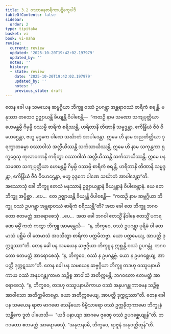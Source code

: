 ```yaml
---
title: 3.2 ဝဿာနေစာရိကာပဋိက္ခေပါဒိ
tableOfContents: false
sidebar:
  order: 2
type: tipitaka
basket: vi
book: vi-maha
review:
  current: review
  updated: '2025-10-20T19:42:02.197979'
  updated_by: ''
  notes: ''
  history:
  - state: review
    date: '2025-10-20T19:42:02.197979'
    updated_by: ''
    notes: ''
    previous_state: draft
---
```



<DynamicBreadcrumb />


<ReviewStatus review={frontmatter.review} showDetails={true} />

<HypothesisAnnotation frontmatter={frontmatter} />

<Division number="185" book="vi-maha" e="ch" v="3" p="192">

<Paragraph number="821" book="vi-maha">
တေန ခေါ ပန သမယေန ဆဗ္ဗဂ္ဂိယာ ဘိက္ခူ ဝဿံ ဥပဂန္တွာ အန္တရာဝဿံ စာရိကံ စရန္တိ. မနုဿာ တထေဝ ဥဇ္ဈာယန္တိ ခိယျန္တိ ဝိပါစေန္တိ—  “ကထဉှိ နာမ သမဏာ သကျပုတ္တိယာ ဟေမန္တမ္ပိ ဂိမှမ္ပိ ဝဿမ္ပိ စာရိကံ စရိဿန္တိ, ဟရိတာနိ တိဏာနိ သမ္မဒ္ဒန္တာ, ဧကိန္ဒြိယံ ဇီဝံ ဝိဟေဌေန္တာ, ဗဟူ ခုဒ္ဒကေ ပါဏေ သင်္ဃာတံ အာပါဒေန္တာ. ဣမေ ဟိ နာမ အညတိတ္ထိယာ ဒုရက္ခာတဓမ္မာ ဝဿာဝါသံ အလ္လီယိဿန္တိ သင်္ကသာယိဿန္တိ. ဣမေ ဟိ နာမ သကုန္တကာ ရုက္ခဂ္ဂေသု ကုလာဝကာနိ ကရိတွာ ဝဿာဝါသံ အလ္လီယိဿန္တိ သင်္ကသာယိဿန္တိ. ဣမေ ပန သမဏာ သကျပုတ္တိယာ ဟေမန္တမ္ပိ ဂိမှမ္ပိ ဝဿမ္ပိ စာရိကံ စရန္တိ, ဟရိတာနိ တိဏာနိ သမ္မဒ္ဒန္တာ, ဧကိန္ဒြိယံ ဇီဝံ ဝိဟေဌေန္တာ, ဗဟူ ခုဒ္ဒကေ ပါဏေ သင်္ဃာတံ အာပါဒေန္တာ”တိ.
</Paragraph>

<Paragraph number="822" book="vi-maha">
အဿောသုံ ခေါ ဘိက္ခူ တေသံ မနုဿာနံ ဥဇ္ဈာယန္တာနံ ခိယျန္တာနံ ဝိပါစေန္တာနံ. ယေ တေ ဘိက္ခူ အပ္ပိစ္ဆာ …ပေ…  တေ ဥဇ္ဈာယန္တိ ခိယျန္တိ ဝိပါစေန္တိ—  “ကထဉှိ နာမ ဆဗ္ဗဂ္ဂိယာ ဘိက္ခူ ဝဿံ ဥပဂန္တွာ အန္တရာဝဿံ စာရိကံ စရိဿန္တီ”တိ? အထ ခေါ တေ ဘိက္ခူ ဘဂဝတော ဧတမတ္ထံ အာရောစေသုံ …ပေ…  အထ ခေါ ဘဂဝါ ဧတသ္မိံ နိဒါနေ ဧတသ္မိံ ပကရဏေ ဓမ္မိံ ကထံ ကတွာ ဘိက္ခူ အာမန္တေသိ—  “န, ဘိက္ခဝေ, ဝဿံ ဥပဂန္တွာ ပုရိမံ ဝါ တေမာသံ ပစ္ဆိမံ ဝါ တေမာသံ အဝသိတွာ စာရိကာ ပက္ကမိတဗ္ဗာ. ယော ပက္ကမေယျ, အာပတ္တိ ဒုက္ကဋဿာ”တိ.
</Paragraph>

</Division>
<Division number="186" book="vi-maha" e="ch" v="3" p="193">

<Paragraph number="823" book="vi-maha">
တေန ခေါ ပန သမယေန ဆဗ္ဗဂ္ဂိယာ ဘိက္ခူ န ဣစ္ဆန္တိ ဝဿံ ဥပဂန္တုံ. ဘဂဝတော ဧတမတ္ထံ အာရောစေသုံ. “န, ဘိက္ခဝေ, ဝဿံ န ဥပဂန္တဗ္ဗံ. ယော န ဥပဂစ္ဆေယျ, အာပတ္တိ ဒုက္ကဋဿာ”တိ.
</Paragraph>

<Paragraph number="824" book="vi-maha">
တေန ခေါ ပန သမယေန ဆဗ္ဗဂ္ဂိယာ ဘိက္ခူ တဒဟု ဝဿူပနာယိကာယ ဝဿံ အနုပဂန္တုကာမာ သဉ္စိစ္စ အာဝါသံ အတိက္ကမန္တိ. ဘဂဝတော ဧတမတ္ထံ အာရောစေသုံ. “န, ဘိက္ခဝေ, တဒဟု ဝဿူပနာယိကာယ ဝဿံ အနုပဂန္တုကာမေန သဉ္စိစ္စ အာဝါသော အတိက္ကမိတဗ္ဗော. ယော အတိက္ကမေယျ, အာပတ္တိ ဒုက္ကဋဿာ”တိ.
</Paragraph>

<Paragraph number="825" book="vi-maha">
တေန ခေါ ပန သမယေန ရာဇာ မာဂဓော သေနိယော ဗိမ္ဗိသာရော ဝဿံ ဥက္ကဍ္ဎိတုကာမော ဘိက္ခူနံ သန္တိကေ ဒူတံ ပါဟေသိ—  “ယဒိ ပနာယျာ အာဂမေ ဇုဏှေ ဝဿံ ဥပဂစ္ဆေယျုန်”တိ. ဘဂဝတော ဧတမတ္ထံ အာရောစေသုံ. “အနုဇာနာမိ, ဘိက္ခဝေ, ရာဇူနံ အနုဝတ္တိတုန်”တိ.
</Paragraph>
</Division>